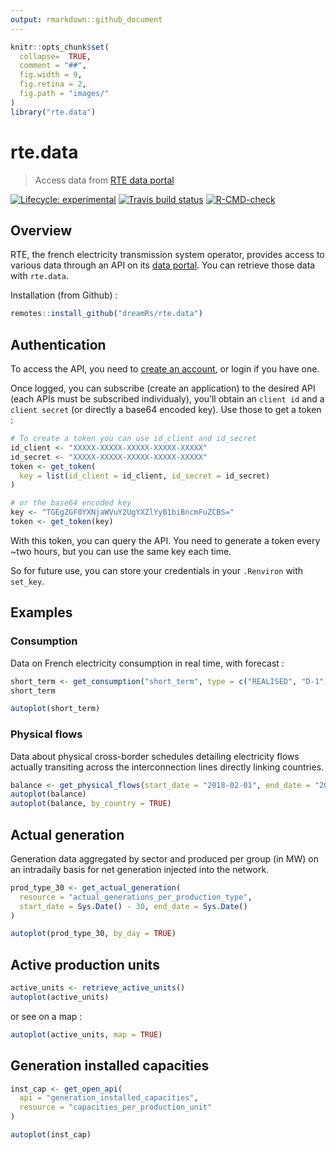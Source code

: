```yaml
---
output: rmarkdown::github_document
---
```

```r
knitr::opts_chunk$set(
  collapse=  TRUE, 
  comment = "##",
  fig.width = 9,
  fig.retina = 2, 
  fig.path = "images/"
)
library("rte.data")
```


# rte.data

> Access data from [RTE data portal](https://data.rte-france.com/)

<!-- badges: start -->
[![Lifecycle: experimental](https://img.shields.io/badge/lifecycle-experimental-orange.svg)](https://lifecycle.r-lib.org/articles/stages.html#experimental)
[![Travis build status](https://travis-ci.org/dreamRs/rte.data.svg?branch=master)](https://travis-ci.org/dreamRs/rte.data)
[![R-CMD-check](https://github.com/dreamRs/rte.data/workflows/R-CMD-check/badge.svg)](https://github.com/dreamRs/rte.data/actions)
<!-- badges: end -->



## Overview

RTE, the french electricity transmission system operator, provides access to various data through an API on its [data portal](https://data.rte-france.com/home). You can retrieve those data with `rte.data`.


Installation (from Github) : 

```r
remotes::install_github("dreamRs/rte.data")
```



## Authentication

To access the API, you need to [create an account](https://data.rte-france.com/create_account), or login if you have one.

Once logged, you can subscribe (create an application) to the desired API (each APIs must be subscribed individualy), you'll obtain an `client id` and a `client secret` (or directly a base64 encoded key). Use those to get a token : 

```r
# To create a token you can use id_client and id_secret
id_client <- "XXXXX-XXXXX-XXXXX-XXXXX-XXXXX"
id_secret <- "XXXXX-XXXXX-XXXXX-XXXXX-XXXXX"
token <- get_token(
  key = list(id_client = id_client, id_secret = id_secret)
)

# or the base64 encoded key
key <- "TGEgZGF0YXNjaWVuY2UgYXZlYyB1biBncmFuZCBS="
token <- get_token(key)
```

With this token, you can query the API. You need to generate a token every ~two hours, but you can use the same key each time.

So for future use, you can store your credentials in your `.Renviron` with `set_key`.


## Examples

### Consumption

Data on French electricity consumption in real time, with forecast :

```r
short_term <- get_consumption("short_term", type = c("REALISED", "D-1"))
short_term

autoplot(short_term)
```



### Physical flows

Data about physical cross-border schedules detailing electricity flows actually transiting across the interconnection lines directly linking countries.

```r
balance <- get_physical_flows(start_date = "2018-02-01", end_date = "2018-03-15")
autoplot(balance)
autoplot(balance, by_country = TRUE)
```



## Actual generation

Generation data aggregated by sector and produced per group (in MW) on an intradaily basis for net generation injected into the network.

```r
prod_type_30 <- get_actual_generation(
  resource = "actual_generations_per_production_type",
  start_date = Sys.Date() - 30, end_date = Sys.Date()
)

autoplot(prod_type_30, by_day = TRUE)
```



## Active production units 

```r
active_units <- retrieve_active_units()
autoplot(active_units)
```

or see on a map :

```r
autoplot(active_units, map = TRUE)
```


## Generation installed capacities

```r
inst_cap <- get_open_api(
  api = "generation_installed_capacities",
  resource = "capacities_per_production_unit"
)

autoplot(inst_cap)
```



